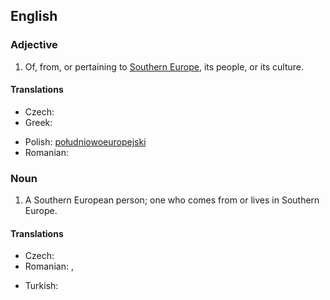 ==English==

===Adjective===
{{en-adj|head=[[southern|Southern]] [[European]]|-}}

# Of, from, or pertaining to [[Southern Europe]], its people, or its culture.

====Translations====
{{trans-top|Southern European}}
* Czech: {{t-|cs|jihoevropský}}
* Greek: {{t|el|νοτιοευρωπαϊκός|m|tr=notioevropaïkós|sc=Grek}}
{{trans-mid}}
* Polish: [[południowoeuropejski]] {{m}}
* Romanian: {{t|ro|sud-european}}
{{trans-bottom}}

===Noun===
{{en-noun|sg=[[southern|Southern]] [[European]]}}

# A Southern European person; one who comes from or lives in Southern Europe.

====Translations====
{{trans-top|Southern European person}}
* Czech: {{t-|cs|Jihoevropan|m}}
* Romanian: {{t|ro|sud-european|m}}, {{t|ro|sud-europeană|f}}
{{trans-mid}}
* Turkish: {{t|tr|Güney Avrupalı}}
{{trans-bottom}}
